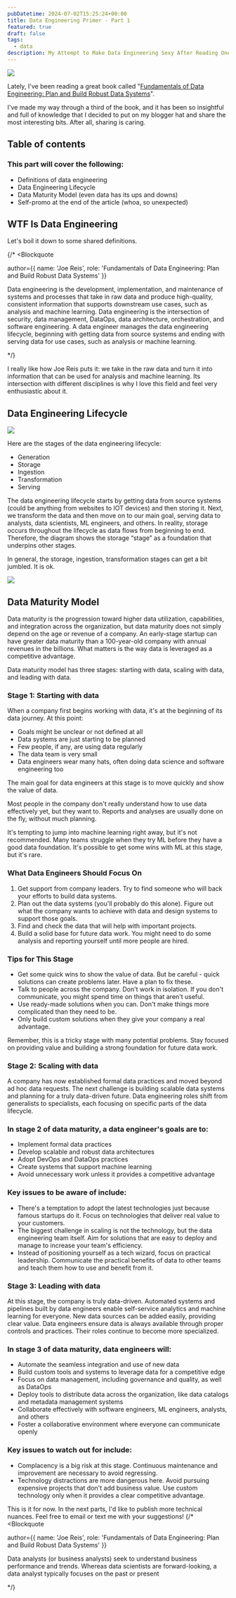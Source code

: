 ```yaml
---
pubDatetime: 2024-07-02T15:25:24+00:00
title: Data Engineering Primer - Part 1
featured: true
draft: false
tags:
  - data
description: My Attempt to Make Data Engineering Sexy After Reading One-Third of a Data Engineering Book.
---
```






![](@/assets/images/data-engineering-primer-part-1/data-engineering.jpeg)

Lately, I've been reading a great book called "<a href='https://www.amazon.com/Fundamentals-Data-Engineering-Robust-Systems/dp/1098108302' target='_blank'>Fundamentals of Data Engineering: Plan and Build Robust Data Systems</a>".


I've made my way through a third of the book, and it has been so insightful and full of knowledge that I decided to put on my blogger hat and share the most interesting bits. After all, sharing is caring.

## Table of contents

### This part will cover the following:

- Definitions of data engineering
- Data Engineering Lifecycle
- Data Maturity Model (even data has its ups and downs)
- Self-promo at the end of the article (whoa, so unexpected)

## WTF Is Data Engineering 

Let's boil it down to some shared definitions.

{/* <Blockquote
 
  author={{ name: 'Joe Reis', role: 'Fundamentals of Data Engineering: Plan and Build Robust Data Systems' }}
  
  
>
Data engineering is the development, implementation, and maintenance of systems and processes that take in raw data and produce high-quality, consistent information that supports downstream use cases, such as analysis and machine learning. Data engineering is the intersection of security, data management, DataOps, data architecture, orchestration, and software engineering. A data engineer manages the data engineering lifecycle, beginning with getting data from source systems and ending with serving data for use cases, such as analysis or machine learning.
</Blockquote> */}

I really like how Joe Reis puts it: we take in the raw data and turn it into information that can be used for analysis and machine learning. Its intersection with different disciplines is why I love this field and feel very enthusiastic about it.

## Data Engineering Lifecycle 


![](@/assets/images/data-engineering-primer-part-1/data-engineering-cycle.png)

Here are the stages of the data engineering lifecycle:

- Generation
- Storage
- Ingestion
- Transformation
- Serving


The data engineering lifecycle starts by getting data from source systems (could be anything from websites to IOT devices) and then storing it. Next, we transform the data and then move on to our main goal, serving data to analysts, data scientists, ML engineers, and others. In reality, storage occurs throughout the lifecycle as data flows from beginning to end. Therefore, the diagram shows the storage “stage” as a foundation that underpins other stages.


In general, the storage, ingestion, transformation stages can get a bit jumbled. It is ok.

![](@/assets/images/data-engineering-primer-part-1/data-maturity.png)



## Data Maturity Model

Data maturity is the progression toward higher data utilization, capabilities, and integration across the organization, but data maturity does not simply depend on the age or revenue of a company. An early-stage startup can have greater data maturity than a 100-year-old company with annual revenues in the billions. What matters is the way data is leveraged as a competitive advantage.

Data maturity model has three stages: starting with data, scaling with data, and leading with data. 


### Stage 1: Starting with data

When a company first begins working with data, it's at the beginning of its data journey. At this point:

- Goals might be unclear or not defined at all
- Data systems are just starting to be planned
- Few people, if any, are using data regularly
- The data team is very small
- Data engineers wear many hats, often doing data science and software engineering too

The main goal for data engineers at this stage is to move quickly and show the value of data.

Most people in the company don't really understand how to use data effectively yet, but they want to. Reports and analyses are usually done on the fly, without much planning.

It's tempting to jump into machine learning right away, but it's not recommended. Many teams struggle when they try ML before they have a good data foundation. It's possible to get some wins with ML at this stage, but it's rare.

### What Data Engineers Should Focus On

1. Get support from company leaders. Try to find someone who will back your efforts to build data systems.
2. Plan out the data systems (you'll probably do this alone). Figure out what the company wants to achieve with data and design systems to support those goals.
3. Find and check the data that will help with important projects.
4. Build a solid base for future data work. You might need to do some analysis and reporting yourself until more people are hired.

### Tips for This Stage

- Get some quick wins to show the value of data. But be careful - quick solutions can create problems later. Have a plan to fix these.
- Talk to people across the company. Don't work in isolation. If you don't communicate, you might spend time on things that aren't useful.
- Use ready-made solutions when you can. Don't make things more complicated than they need to be.
- Only build custom solutions when they give your company a real advantage.

Remember, this is a tricky stage with many potential problems. Stay focused on providing value and building a strong foundation for future data work.


### Stage 2: Scaling with data

A company has now established formal data practices and moved beyond ad hoc data requests. The next challenge is building scalable data systems and planning for a truly data-driven future. Data engineering roles shift from generalists to specialists, each focusing on specific parts of the data lifecycle.

### In stage 2 of data maturity, a data engineer's goals are to:

- Implement formal data practices
- Develop scalable and robust data architectures
- Adopt DevOps and DataOps practices
- Create systems that support machine learning
- Avoid unnecessary work unless it provides a competitive advantage

### Key issues to be aware of include:

- There's a temptation to adopt the latest technologies just because famous startups do it. Focus on technologies that deliver real value to your customers.
- The biggest challenge in scaling is not the technology, but the data engineering team itself. Aim for solutions that are easy to deploy and manage to increase your team's efficiency.
- Instead of positioning yourself as a tech wizard, focus on practical leadership. Communicate the practical benefits of data to other teams and teach them how to use and benefit from it.

### Stage 3: Leading with data

At this stage, the company is truly data-driven. Automated systems and pipelines built by data engineers enable self-service analytics and machine learning for everyone. New data sources can be added easily, providing clear value. Data engineers ensure data is always available through proper controls and practices. Their roles continue to become more specialized.

### In stage 3 of data maturity, data engineers will:

- Automate the seamless integration and use of new data
- Build custom tools and systems to leverage data for a competitive edge
- Focus on data management, including governance and quality, as well as DataOps
- Deploy tools to distribute data across the organization, like data catalogs and metadata management systems
- Collaborate effectively with software engineers, ML engineers, analysts, and others
- Foster a collaborative environment where everyone can communicate openly

### Key issues to watch out for include:

- Complacency is a big risk at this stage. Continuous maintenance and improvement are necessary to avoid regressing.
- Technology distractions are more dangerous here. Avoid pursuing expensive projects that don't add business value. Use custom technology only when it provides a clear competitive advantage.


This is it for now. In the next parts, I'd like to publish more technical nuances. Feel free to email or text me with your suggestions!
{/* <Blockquote
 
  author={{ name: 'Joe Reis', role: 'Fundamentals of Data Engineering: Plan and Build Robust Data Systems' }}
  
  
>
Data analysts (or business analysts) seek to understand business performance and trends. Whereas data scientists are forward-looking, a data analyst typically focuses on the past or present

</Blockquote> */}